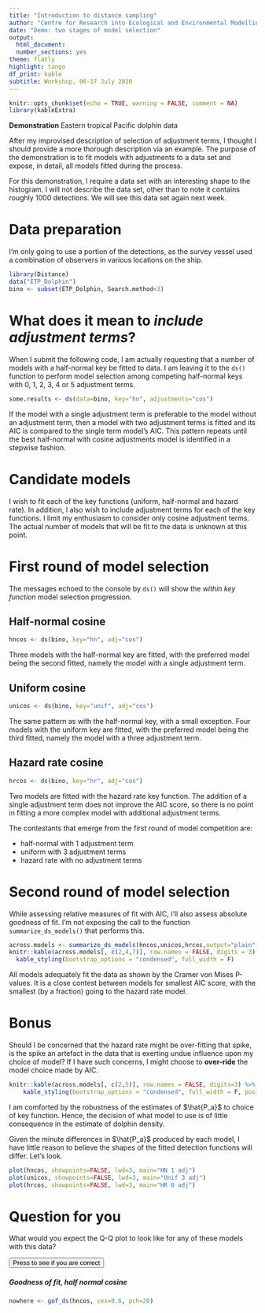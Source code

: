 ```yaml
---
title: "Introduction to distance sampling"
author: "Centre for Research into Ecological and Environmental Modelling **University of St Andrews**"
date: "Demo: two stages of model selection"
output:
  html_document:
  number_sections: yes
theme: flatly
highlight: tango
df_print: kable
subtitle: Workshop, 06-17 July 2020
---
```

  
```r
knitr::opts_chunk$set(echo = TRUE, warning = FALSE, comment = NA)
library(kableExtra)
```

<div class="alert  alert-success">
  <strong>Demonstration</strong> Eastern tropical Pacific dolphin data
</div>

After my improvised description of selection of adjustment terms, I thought I should provide a more thorough description via an example.  The purpose of the demonstration is to fit models with adjustments to a data set and expose, in detail, all models fitted during the process.

For this demonstration, I require a data set with an interesting shape to the histogram.  I will not describe the data set, other than to note it contains roughly 1000 detections.  We will see this data set again next week.
    
# Data preparation

I'm only going to use a portion of the detections, as the survey vessel used a combination of observers in various locations on the ship.
```r
library(Distance)
data("ETP_Dolphin")
bino <- subset(ETP_Dolphin, Search.method<3)
```

# What does it mean to *include adjustment terms*?

When I submit the following code, I am actually requesting that a number of models with a half-normal key be fitted to data.  I am leaving it to the `ds()` function to perform model selection among competing half-normal keys with 0, 1, 2, 3, 4 or 5 adjustment terms.

```r
some.results <- ds(data=bino, key="hn", adjustments="cos")
```

If the model with a single adjustment term is preferable to the model without an adjustment term, then a model with two adjustment terms is fitted and its AIC is compared to the single term model's AIC.  This pattern repeats until the best half-normal with cosine adjustments model is identified in a stepwise fashion.

# Candidate models

I wish to fit each of the key functions (uniform, half-normal and hazard rate).  In addition, I also wish to include adjustment terms for each of the key functions.  I limit my enthusiasm to consider only cosine adjustment terms.  The actual number of models that will be fit to the data is unknown at this point.

# First round of model selection

The messages echoed to the console by `ds()` will show the *within key function* model selection progression.

## Half-normal cosine

```r
hncos <- ds(bino, key="hn", adj="cos")
```

Three models with the half-normal key are fitted, with the preferred model being the second fitted, namely the model with a single adjustment term.

## Uniform cosine
```r
unicos <- ds(bino, key="unif", adj="cos")
```

The same pattern as with the half-normal key, with a small exception.  Four models with the uniform key are fitted, with the preferred model being the third fitted, namely the model with a three adjustment term. 

## Hazard rate cosine
```r
hrcos <- ds(bino, key="hr", adj="cos")
```

Two models are fitted with the hazard rate key function.  The addition of a single adjustment term does not improve the AIC score, so there is no point in fitting a more complex model with additional adjustment terms.

The contestants that emerge from the first round of model competition are:

- half-normal with 1 adjustment term
- uniform with 3 adjustment terms
- hazard rate with no adjustment terms

# Second round of model selection

While assessing relative measures of fit with AIC, I'll also assess absolute goodness of fit.  I'm not exposing the call to the function `summarize_ds_models()` that performs this.

```r
across.models <- summarize_ds_models(hncos,unicos,hrcos,output="plain")
knitr::kable(across.models[, c(2,4,7)], row.names = FALSE, digits = 3) %>%
  kable_styling(bootstrap_options = "condensed", full_width = F)
```

All models adequately fit the data as shown by the Cramer von Mises P-values.  It is a close contest between models for smallest AIC score, with the smallest (by a fraction) going to the hazard rate model. 

# Bonus

Should I be concerned that the hazard rate might be over-fitting that spike, is the spike an artefact in the data that is exerting undue influence upon my choice of model?  If I have such concerns, I might choose to **over-ride** the model choice made by AIC.

```r
knitr::kable(across.models[, c(2,5)], row.names = FALSE, digits=3) %>%
    kable_styling(bootstrap_options = "condensed", full_width = F, position = "float_right")
```

I am comforted by the robustness of the estimates of $\hat{P_a}$ to choice of key function.  Hence, the decision of what model to use is of little consequence in the estimate of dolphin density.

Given the minute differences in $\hat{P_a}$ produced by each model, I have little reason to believe the shapes of the fitted detection functions will differ.  Let's look.

```r
plot(hncos, showpoints=FALSE, lwd=3, main="HN 1 adj")
plot(unicos, showpoints=FALSE, lwd=3, main="Unif 3 adj")
plot(hrcos, showpoints=FALSE, lwd=3, main="HR 0 adj")
```

# Question for you
What would you expect the Q-Q plot to look like for any of these models with this data?

<p>
  <button class="btn btn-primary btn-sm" type="button" data-toggle="collapse" data-target="#collapseExample" aria-expanded="false" aria-controls="collapseExample">
    Press to see if you are correct
  </button>
</p>
<div class="collapse" id="collapseExample">
  <h5 class="card-title">Goodness of fit, half normal cosine</h5>
  <div class="card card-block card text-white bg-warning mb-3" style="max-width: 75rem;">

```r
nowhere <- gof_ds(hncos, cex=0.6, pch=20)
```
  </div>
</div>
